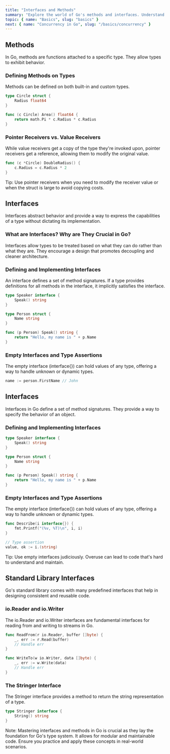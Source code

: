 ```yaml
---
title: "Interfaces and Methods"
summary: "Explore the world of Go's methods and interfaces. Understand how methods work on types, the pivotal role of interfaces, and delve into some of the standard library interfaces that Go offers."
topic: { name: "Basics", slug: "basics" }
next: { name: "Concurrency in Go", slug: "/basics/concurrency" }
---
```


## Methods

In Go, methods are functions attached to a specific type. They allow types to exhibit behavior.

### Defining Methods on Types

Methods can be defined on both built-in and custom types.

```go
type Circle struct {
    Radius float64
}

func (c Circle) Area() float64 {
    return math.Pi * c.Radius * c.Radius
}
```

### Pointer Receivers vs. Value Receivers

While value receivers get a copy of the type they're invoked upon, pointer receivers get a reference, allowing them to modify the original value.

```go
func (c *Circle) DoubleRadius() {
    c.Radius = c.Radius * 2
}
```

<Banner type="tip">
  Tip: Use pointer receivers when you need to modify the receiver value or when
  the struct is large to avoid copying costs.
</Banner>

## Interfaces

Interfaces abstract behavior and provide a way to express the capabilities of a type without dictating its implementation.

### What are Interfaces? Why are They Crucial in Go?

Interfaces allow types to be treated based on what they can do rather than what they are. They encourage a design that promotes decoupling and cleaner architecture.

### Defining and Implementing Interfaces

An interface defines a set of method signatures. If a type provides definitions for all methods in the interface, it implicitly satisfies the interface.

```go
type Speaker interface {
    Speak() string
}

type Person struct {
    Name string
}

func (p Person) Speak() string {
    return "Hello, my name is " + p.Name
}
```

### Empty Interfaces and Type Assertions

The empty interface (interface{}) can hold values of any type, offering a way to handle unknown or dynamic types.

```go
name := person.FirstName // John
```

## Interfaces

Interfaces in Go define a set of method signatures. They provide a way to specify the behavior of an object.

### Defining and Implementing Interfaces

```go
type Speaker interface {
    Speak() string
}

type Person struct {
    Name string
}

func (p Person) Speak() string {
    return "Hello, my name is " + p.Name
}
```

### Empty Interfaces and Type Assertions

The empty interface (interface{}) can hold values of any type, offering a way to handle unknown or dynamic types.

```go
func Describe(i interface{}) {
    fmt.Printf("(%v, %T)\n", i, i)
}

// Type assertion
value, ok := i.(string)
```

<Banner type="tip">
  Tip: Use empty interfaces judiciously. Overuse can lead to code that's hard to
  understand and maintain.
</Banner>

## Standard Library Interfaces

Go's standard library comes with many predefined interfaces that help in designing consistent and reusable code.

### io.Reader and io.Writer

The io.Reader and io.Writer interfaces are fundamental interfaces for reading from and writing to streams in Go.

```go
func ReadFrom(r io.Reader, buffer []byte) {
    _, err := r.Read(buffer)
    // Handle err
}

func WriteTo(w io.Writer, data []byte) {
    _, err := w.Write(data)
    // Handle err
}
```

### The Stringer Interface

The Stringer interface provides a method to return the string representation of a type.

```go
type Stringer interface {
    String() string
}
```

<Banner type="important">
  Note: Mastering interfaces and methods in Go is crucial as they lay the
  foundation for Go's type system. It allows for modular and maintainable code.
  Ensure you practice and apply these concepts in real-world scenarios.
</Banner>
